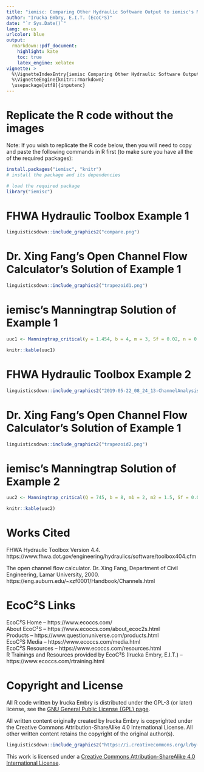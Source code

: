 ```yaml
---
title: "iemisc: Comparing Other Hydraulic Software Output to iemisc's Manningtrap for Critical Conditions"
author: "Irucka Embry, E.I.T. (EcoC²S)"
date: "`r Sys.Date()`"
lang: en-us
urlcolor: blue
output:
  rmarkdown::pdf_document:
    highlight: kate
    toc: true
    latex_engine: xelatex
vignette: >
  %\VignetteIndexEntry{iemisc Comparing Other Hydraulic Software Output to iemisc's Manningtrap for Critical Conditions}
  %\VignetteEngine{knitr::rmarkdown}
  \usepackage[utf8]{inputenc}
---
```


\bigskip

# Replicate the R code without the images

Note: If you wish to replicate the R code below, then you will need to copy and paste the following commands in R first (to make sure you have all the of the required packages):  

```r
install.packages("iemisc", "knitr")
# install the package and its dependencies
```

\bigskip
\bigskip

```r
# load the required package
library("iemisc")
```

\bigskip
\bigskip

# FHWA Hydraulic Toolbox Example 1

```r
linguisticsdown::include_graphics2("compare.png")
```

\bigskip
\bigskip

# Dr. Xing Fang's Open Channel Flow Calculator's Solution of Example 1

```r
linguisticsdown::include_graphics2("trapezoid1.png")
```

\bigskip
\bigskip

# iemisc's Manningtrap Solution of Example 1

```r

uuc1 <- Manningtrap_critical(y = 1.454, b = 4, m = 3, Sf = 0.02, n = 0.0550, units = "Eng", type = "symmetrical", critical = "accurate", output = "data.table")

knitr::kable(uuc1)
```

\bigskip
\bigskip
\bigskip
\bigskip

# FHWA Hydraulic Toolbox Example 2

```r
linguisticsdown::include_graphics2("2019-05-22_08_24_13-ChannelAnalysis.png")
```

\bigskip
\bigskip

# Dr. Xing Fang's Open Channel Flow Calculator's Solution of Example 1

```r
linguisticsdown::include_graphics2("trapezoid2.png")
```

\bigskip
\bigskip

# iemisc's Manningtrap Solution of Example 2

```r

uuc2 <- Manningtrap_critical(Q = 745, b = 8, m1 = 2, m2 = 1.5, Sf = 0.01, n = 0.0150, units = "Eng", type = "non-symmetrical", critical = "accurate", output = "data.table")

knitr::kable(uuc2)
```

\bigskip
\bigskip
\bigskip
\bigskip

# Works Cited

FHWA Hydraulic Toolbox Version 4.4. https://www.fhwa.dot.gov/engineering/hydraulics/software/toolbox404.cfm  

The open channel flow calculator. Dr. Xing Fang, Department of Civil Engineering, Lamar University, 2000. https://eng.auburn.edu/~xzf0001/Handbook/Channels.html  

\bigskip
\bigskip

# EcoC²S Links

EcoC²S Home -- https://www.ecoccs.com/  
About EcoC²S -- https://www.ecoccs.com/about_ecoc2s.html  
Products -- https://www.questionuniverse.com/products.html  
EcoC²S Media -- https://www.ecoccs.com/media.html  
EcoC²S Resources -- https://www.ecoccs.com/resources.html  
R Trainings and Resources provided by EcoC²S (Irucka Embry, E.I.T.) -- https://www.ecoccs.com/rtraining.html  

\bigskip
\bigskip

# Copyright and License

All R code written by Irucka Embry is distributed under the GPL-3 (or later) license, see the [GNU General Public License {GPL} page](https://www.gnu.org/licenses/gpl-3.0.html).  

All written content originally created by Irucka Embry is copyrighted under the Creative Commons Attribution-ShareAlike 4.0 International License. All other written content retains the copyright of the original author(s).  


```r
linguisticsdown::include_graphics2("https://i.creativecommons.org/l/by-sa/4.0/88x31.png")
```

This work is licensed under a [Creative Commons Attribution-ShareAlike 4.0 International License](http://creativecommons.org/licenses/by-sa/4.0/).  
